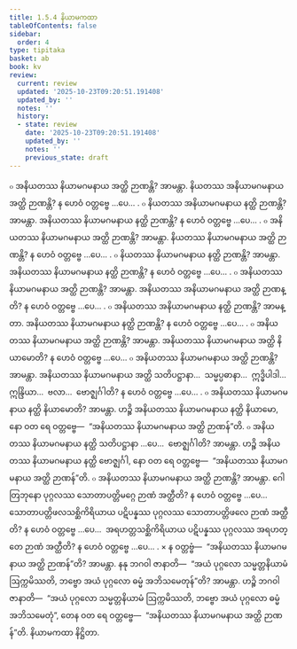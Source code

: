 ```yaml
---
title: 1.5.4 နိယာမကထာ
tableOfContents: false
sidebar:
  order: 4
type: tipitaka
basket: ab
book: kv
review:
  current: review
  updated: '2025-10-23T09:20:51.191408'
  updated_by: ''
  notes: ''
  history:
  - state: review
    date: '2025-10-23T09:20:51.191408'
    updated_by: ''
    notes: ''
    previous_state: draft
---
```



<ReviewStatus review={frontmatter.review} showDetails={true} />

<HypothesisAnnotation frontmatter={frontmatter} />

<DynamicBreadcrumb />

<Division number="428" book="kv" e="ch" v="32" p="231">

<Paragraph number="1489" book="kv">
๐ အနိယတဿ နိယာမဂမနာယ အတ္ထိ ဉာဏန္တိ? အာမန္တာ. နိယတဿ အနိယာမဂမနာယ အတ္ထိ ဉာဏန္တိ? န ဟေဝံ ဝတ္တဗ္ဗေ …ပေ… .
</Paragraph>

<Paragraph number="1490" book="kv">
๐ နိယတဿ အနိယာမဂမနာယ နတ္ထိ ဉာဏန္တိ? အာမန္တာ. အနိယတဿ နိယာမဂမနာယ နတ္ထိ ဉာဏန္တိ? န ဟေဝံ ဝတ္တဗ္ဗေ …ပေ… .
</Paragraph>

<Paragraph number="1491" book="kv">
๐ အနိယတဿ နိယာမဂမနာယ အတ္ထိ ဉာဏန္တိ? အာမန္တာ. နိယတဿ နိယာမဂမနာယ အတ္ထိ ဉာဏန္တိ? န ဟေဝံ ဝတ္တဗ္ဗေ …ပေ… .
</Paragraph>

<Paragraph number="1492" book="kv">
๐ နိယတဿ နိယာမဂမနာယ နတ္ထိ ဉာဏန္တိ? အာမန္တာ. အနိယတဿ နိယာမဂမနာယ နတ္ထိ ဉာဏန္တိ? န ဟေဝံ ဝတ္တဗ္ဗေ …ပေ… .
</Paragraph>

<Paragraph number="1493" book="kv">
๐ အနိယတဿ နိယာမဂမနာယ အတ္ထိ ဉာဏန္တိ? အာမန္တာ. အနိယတဿ အနိယာမဂမနာယ အတ္ထိ ဉာဏန္တိ? န ဟေဝံ ဝတ္တဗ္ဗေ …ပေ… .
</Paragraph>

<Paragraph number="1494" book="kv">
๐ အနိယတဿ အနိယာမဂမနာယ နတ္ထိ ဉာဏန္တိ? အာမန္တာ. အနိယတဿ နိယာမဂမနာယ နတ္ထိ ဉာဏန္တိ? န ဟေဝံ ဝတ္တဗ္ဗေ …ပေ… .
</Paragraph>

</Division>
<Division number="429" book="kv" e="ch" v="32" p="232">

<Paragraph number="1495" book="kv">
๐ အနိယတဿ နိယာမဂမနာယ အတ္ထိ ဉာဏန္တိ? အာမန္တာ. အနိယတဿ နိယာမဂမနာယ အတ္ထိ နိယာမောတိ? န ဟေဝံ ဝတ္တဗ္ဗေ …ပေ…
</Paragraph>

<Paragraph number="1496" book="kv">
๐ အနိယတဿ နိယာမဂမနာယ အတ္ထိ ဉာဏန္တိ? အာမန္တာ. အနိယတဿ နိယာမဂမနာယ အတ္ထိ သတိပဋ္ဌာနာ…  သမ္မပ္ပဓာနာ…  ဣဒ္ဓိပါဒါ…  ဣန္ဒြိယာ…  ဗလာ…  ဗောဇ္ဈင်္ဂါတိ? န ဟေဝံ ဝတ္တဗ္ဗေ …ပေ… .
</Paragraph>

<Paragraph number="1497" book="kv">
๐ အနိယတဿ နိယာမဂမနာယ နတ္ထိ နိယာမောတိ? အာမန္တာ. ဟဉ္စိ အနိယတဿ နိယာမဂမနာယ နတ္ထိ နိယာမော, နော ဝတ ရေ ဝတ္တဗ္ဗေ—  “အနိယတဿ နိယာမဂမနာယ အတ္ထိ ဉာဏန်”တိ.
</Paragraph>

<Paragraph number="1498" book="kv">
๐ အနိယတဿ နိယာမဂမနာယ နတ္ထိ သတိပဋ္ဌာနာ …ပေ…  ဗောဇ္ဈင်္ဂါတိ? အာမန္တာ. ဟဉ္စိ အနိယတဿ နိယာမဂမနာယ နတ္ထိ ဗောဇ္ဈင်္ဂါ, နော ဝတ ရေ ဝတ္တဗ္ဗေ—  “အနိယတဿ နိယာမဂမနာယ အတ္ထိ ဉာဏန်”တိ.
</Paragraph>

</Division>
<Division number="430" book="kv" e="ch" v="32" p="232">

<Paragraph number="1499" book="kv">
๐ အနိယတဿ နိယာမဂမနာယ အတ္ထိ ဉာဏန္တိ? အာမန္တာ. ဂေါတြဘုနော ပုဂ္ဂလဿ သောတာပတ္တိမဂ္ဂေ ဉာဏံ အတ္ထီတိ? န ဟေဝံ ဝတ္တဗ္ဗေ …ပေ…  သောတာပတ္တိဖလသစ္ဆိကိရိယာယ ပဋိပန္နဿ ပုဂ္ဂလဿ သောတာပတ္တိဖလေ ဉာဏံ အတ္ထီတိ? န ဟေဝံ ဝတ္တဗ္ဗေ …ပေ…  အရဟတ္တသစ္ဆိကိရိယာယ ပဋိပန္နဿ ပုဂ္ဂလဿ အရဟတ္တေ ဉာဏံ အတ္ထီတိ? န ဟေဝံ ဝတ္တဗ္ဗေ …ပေ… .
</Paragraph>

</Division>
<Division number="431" book="kv" e="ch" v="32" p="232">

<Paragraph number="1500" book="kv">
× န ဝတ္တဗ္ဗံ—  “အနိယတဿ နိယာမဂမနာယ အတ္ထိ ဉာဏန်”တိ? အာမန္တာ. နနု ဘဂဝါ ဇာနာတိ—  “အယံ ပုဂ္ဂလော သမ္မတ္တနိယာမံ ဩက္ကမိဿတိ, ဘဗ္ဗော အယံ ပုဂ္ဂလော ဓမ္မံ အဘိသမေတုန်”တိ? အာမန္တာ. ဟဉ္စိ ဘဂဝါ ဇာနာတိ—  “အယံ ပုဂ္ဂလော သမ္မတ္တနိယာမံ ဩက္ကမိဿတိ, ဘဗ္ဗော အယံ ပုဂ္ဂလော ဓမ္မံ အဘိသမေတုံ”, တေန ဝတ ရေ ဝတ္တဗ္ဗေ—  “အနိယတဿ နိယာမဂမနာယ အတ္ထိ ဉာဏန်”တိ.

</Paragraph>
</Division>

<Paragraph number="1501" type="center" book="kv">
နိယာမကထာ နိဋ္ဌိတာ.
</Paragraph>